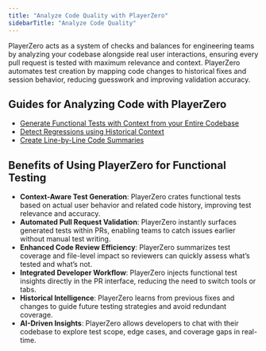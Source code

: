 ```yaml
---
title: "Analyze Code Quality with PlayerZero"
sidebarTitle: "Analyze Code Quality"
---
```


PlayerZero acts as a system of checks and balances for engineering teams by analyzing your codebase alongside real user interactions, ensuring every pull request is tested with maximum relevance and context. PlayerZero automates test creation by mapping code changes to historical fixes and session behavior, reducing guesswork and improving validation accuracy.

## Guides for Analyzing Code with PlayerZero
- [Generate Functional Tests with Context from your Entire Codebase](/use-cases/analyze-code-quality/analyze-code-quality-UC1)
- [Detect Regressions using Historical Context](/use-cases/analyze-code-quality/analyze-code-quality-UC2)
- [Create Line-by-Line Code Summaries](/use-cases/analyze-code-quality/analyze-code-quality-UC3)

## Benefits of Using PlayerZero for Functional Testing  
- **Context-Aware Test Generation**: PlayerZero crates functional tests based on actual user behavior and related code history, improving test relevance and accuracy.  
- **Automated Pull Request Validation**: PlayerZero instantly surfaces generated tests within PRs, enabling teams to catch issues earlier without manual test writing.  
- **Enhanced Code Review Efficiency**: PlayerZero summarizes test coverage and file-level impact so reviewers can quickly assess what’s tested and what’s not.  
- **Integrated Developer Workflow**: PlayerZero injects functional test insights directly in the PR interface, reducing the need to switch tools or tabs.  
- **Historical Intelligence**: PlayerZero learns from previous fixes and changes to guide future testing strategies and avoid redundant coverage.  
- **AI-Driven Insights**: PlayerZero allows developers to chat with their codebase to explore test scope, edge cases, and coverage gaps in real-time.

